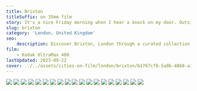 ```yaml
---
title: Brixton
titleSuffix: on 35mm film
story: It's a nice Friday morning when I hear a knock on my door. Outside my door is the postie hand delivering a very special package. It's the Olympus OM-10 I had ordered just a couple days prior. Unfortunately, the 35mm film I needed had yet to arrive. So I found the closest store selling film, which happened to be Brixton. I bought a roll of Kodak UltraMax 400 and some Gold 200, and took a couple pictures around Brixton.
slug: brixton
category: 'London, United Kingdom'
seo:
    description: Discover Brixton, London through a curated collection of 35mm film photographs, highlighting the area's unique atmosphere and dynamic street life.
film:
    - Kodak UltraMax 400
lastUpdated: 2023-09-22
cover: ../../assets/cities-on-film/london/brixton/b1767cf8-5a8b-4068-a173-a98fadce6c91.webp
---
```

![](../../assets/cities-on-film/london/brixton/5235a54c-931c-4403-aba8-774f84434f1a.webp)
![](../../assets/cities-on-film/london/brixton/029f653d-d5d6-4f78-8757-b253d87daf44.webp)
![](../../assets/cities-on-film/london/brixton/c85a3ac2-b423-43a6-aafa-8f0cddb289be.webp)
![](../../assets/cities-on-film/london/brixton/bfa7f1dc-e66f-4a3c-9d72-fee1010eb103.webp)
![](../../assets/cities-on-film/london/brixton/c5d37681-76c0-4a9e-823f-57c4af001801.webp)
![](../../assets/cities-on-film/london/brixton/5117e2cb-88e0-415e-95d9-cb5d41e9335b.webp)
![](../../assets/cities-on-film/london/brixton/03e9d985-b610-408b-a286-5ff279215a6c.webp)
![](../../assets/cities-on-film/london/brixton/ea47cb0d-b953-4900-bf48-b98f8dbd41f2.webp)
![](../../assets/cities-on-film/london/brixton/884f2d72-1228-4c9e-b14a-a938101249a1.webp)
![](../../assets/cities-on-film/london/brixton/199ee489-1961-43c6-9365-7cc8f67c6cfa.webp)
![](../../assets/cities-on-film/london/brixton/e0c0c68a-ecf0-4771-8408-3dcaf92091bd.webp)
![](../../assets/cities-on-film/london/brixton/d2467a9c-4f3d-4bae-8041-0b415d61affe.webp)
![](../../assets/cities-on-film/london/brixton/17441442-47ac-4cee-881a-ab29793085b3.webp)
![](../../assets/cities-on-film/london/brixton/b1767cf8-5a8b-4068-a173-a98fadce6c91.webp)
![](../../assets/cities-on-film/london/brixton/bcac4e10-6d48-47b1-bcf1-225338b5b700.webp)
![](../../assets/cities-on-film/london/brixton/c5a11011-b939-43b9-ab4f-4a5ab5c5c207.webp)
![](../../assets/cities-on-film/london/brixton/b48de4fe-aeb3-4bd5-a4b6-dfbadb09196c.webp)
![](../../assets/cities-on-film/london/brixton/df551b6e-e9c4-4797-9341-8db505ead147.webp)
![](../../assets/cities-on-film/london/brixton/c66a3fcc-79cc-486a-a4b7-5049049e24cd.webp)